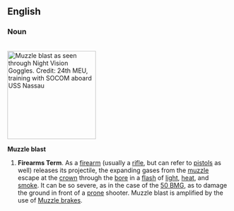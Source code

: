 ==English==
===Noun===
<br clear="all" />
[[Image:Nitefire03lores.jpg|thumb|200px|right|Muzzle blast as seen through [[w:night vision goggles|Night Vision Goggles]]. ''Credit: 24th MEU'', training with [[w:SOCOM|SOCOM]] aboard [[w:USS Nassau (LHA-4)|USS Nassau]]]]


'''Muzzle blast'''
# '''Firearms Term'''. As a [[w:firearm|firearm]] (usually a [[w:rifle|rifle]], but can refer to [[w:pistol|pistol]]s as well) releases its projectile, the expanding gases from the [[muzzle]] escape at the [[crown]] through the [[bore]] in a [[flash]] of [[light]], [[heat]], and [[smoke]]. It can be so severe, as in the case of the [[w:.50 BMG|50 BMG]], as to damage the ground in front of a [[prone]] shooter. Muzzle blast is amplified by the use of [[Muzzle brake]]s.